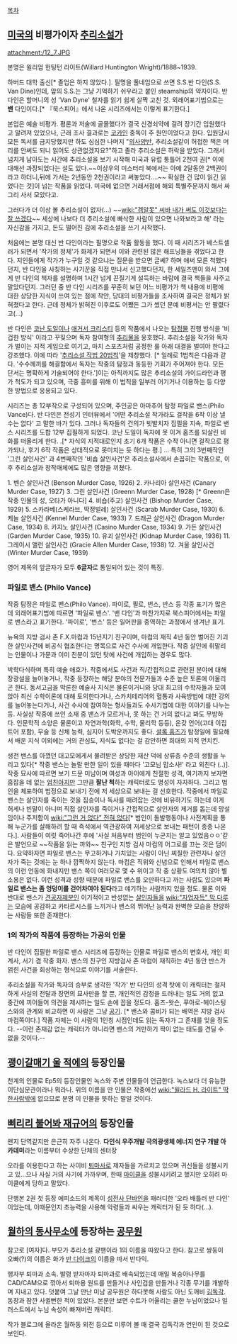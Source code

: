 [[목차]]

== [[미국]]의 비평가이자 [[추리소설]]가 ==
attachment:/12_7.JPG

본명은 윌리엄 헌팅턴 라이트(Willard Huntington Wright)/1888~1939.  

하버드 대학 출신[* 졸업은 하지 않았다.]. 필명을 풀네임으로 쓰면 S.S.반 다인(S.S. Van Dine)인데, 앞의 S.S.는 그냥 기억하기 쉬우라고 붙인 steamship의 약자이다. 반 다인은 할머니의 성 'Van Dyne' 철자를 읽기 쉽게 살짝 고친 것. 외래어표기법으로는 '''밴''' 다인이다.[* 『북스피어』에서 나온 시리즈에서는 이렇게 표기한다.]

본업은 예술 비평가. 평론과 저술에 골몰했다가 결국 신경쇠약에 걸려 장기간 입원했다고 알려져 있었으나, 근래 조사 결과로는 [[코카인]] 중독이 주 원인이었다고 한다. 
입원당시 모든 독서를 금지당했지만 하도 심심한 나머지 "[[의사양반]], 추리소설같이 허접한 책은 머리를 안써도 되니 읽어도 상관없겠지요?"하고 졸라 추리소설은 허락을 받았다. 그래서 넘치게 남아도는 시간에 추리소설을 보기 시작해 미국과 유럽 통틀어 2천여 권[* 이에 대해선 과장되었다는 설도 있다.~~이상우의 미스터리 북에서는 아예 2달동안 2백권이라고 하더니,뒤에 가서는 2년동안 2천권이라고 써놓았다....~~ 확실한 건 많이 읽긴 읽었다는 것]이 넘는 작품을 읽었다. 미국에 없으면 거래서점에 해외 특별주문까지 해서 싸그리 사서 모았다고.

그러다가 더 이상 볼 추리소설이 없자(...) ~~[[wiki:"겜알못" 씨바 내가 써도 이것보다는 잘 쓰겠다]]~~ 세상에 나보다 더 추리소설에 빠삭한 사람이 있으면 나와보라고 해' 라는 자신감을 가지고, 돈도 떨어진 김에 추리소설을 쓰기 시작했다.

처음에는 본명 대신 반 다인이라는 필명으로 작품 활동을 했다. 이 때 시리즈가 베스트셀러가 되면서 '작가의 정체'가 화제가 되면서 이와 관련된 많은 해프닝들을 겪었다고 한다. 지인들에게 작가가 누구일 것 같으냐는 질문을 받으면 글쎄? 하며 애써 모른 척했다던지, 반 다인을 사칭하는 사기꾼을 직접 만나서 신고했다던지, 한 세일즈맨이 와서 그에게 반 다인의 책자를 설명하며 1시간 넘게 끈질기게 설득하는 바람에 결국 책들을 사주고 말았다던지. 
그러던 중 반 다인 시리즈를 꾸준히 보던 어느 비평가가 책 내용에 비평에 대한 상당한 지식이 쓰여 있는 점에 착안, 당대의 비평가들을 조사하여 결국은 정체가 밝혀졌다고 한다. 근데 정체가 밝혀진 이후로도 어쨌든 그가 썼던 문예 비평서는 안 팔렸다고(...)

반 다인은 [[코난 도일]]이나 [[애거서 크리스티]] 등의 작품에서 나오는 [[탐정물]] 진행 방식을 '비겁한 방식' 이라고 꾸짖으며 독자 참여형의 [[추리물]]을 옹호했다. 추리소설을 작가와 독자가 벌이는 지적 게임으로 여기고, 마치 스포츠처럼 공정한 룰 아래 대결을 벌여야 한다고 강조했다. 이에 따라 '[[추리소설 작법 20법칙]]'을 제창했다. [* 일례로 1법칙은 다음과 같다. '수수께끼를 해결함에서 독자는 작중의 탐정과 동등한 기회가 주어져야 한다. 모든 단서는 명확하게 기술되어야 한다.']이는 아직까지도 많은 추리소설의 가이드라인과 평가 척도가 되고 있으며, 극중 흥미를 위해 이 법칙을 일부러 어기거나 이용하는 등 다양한 방법으로 응용되고 있다. 

시리즈는 총 12부작으로 구성되어 있으며, 주인공은 아마추어 탐정 파일로 밴스(Philo Vance)다. 반 다인은 전성기 인터뷰에서 '어떤 추리소설 작가라도 걸작을 6작 이상 낼 수는 없다' 고 말한 바가 있다. 그러나 독자들의 건의가 빗발치자 집필을 지속, 파일로 밴스 시리즈를 도합 12부 집필하게 되었다. 코난 도일이 독자에 못 이겨 홈즈를 되살린 비화를 떠올리게 한다. .[* 자식의 지적대로인지 초기 6개 작품은 수작 아니면 걸작으로 평가되나, 후기 6작 작품은 상대적으로 못미치는 듯 하다는 평.] ... 특히 그의 3번째작인 '그린 살인사건' 과 4번째작인 '비숍 살인사건'은 추리소설사에서 손꼽히는 작품으로, 이후 추리소설과 창작매체에도 많은 영향을 끼쳤다.

1. 벤슨 살인사건 (Benson Murder Case, 1926)
2. 카나리아 살인사건 (Canary Murder Case, 1927)
3. 그린 살인사건 (Greenn Murder Case, 1928) [* Greenn은 작중 인물의 성, 오타가 아니다]
4. 비숍(주교) 살인사건 (Bishop Murder Case, 1929)
5. 스카라베(스케라브, 딱정벌레) 살인사건 (Scarab Murder Case, 1930)
6. 케늘 살인사건 (Kennel Murder Case, 1933)
7. 드래곤 살인사건 (Dragon Murder Case, 1934)
8. 카지노 살인사건 (Casino Murder Case, 1934)
9. 가든 살인사건 (Garden Murder Case, 1935)
10. 유괴 살인사건 (Kidnap Murder Case, 1936)
11. 그레이시 앨런 살인사건 (Gracie Allen Murder Case, 1938)
12. 겨울 살인사건 (Winter Murder Case, 1939) 

영어 제목의 앞글자가 모두 '''6글자'''로 통일되어 있는 것이 특징. 

=== 파일로 밴스 (Philo Vance) ===
작중 탐정은 파일로 밴스(Philo Vance). 
파이로, 필로, 번스, 반스 등 각종 표기가 많은데 외래어표기법에 따르면 '파일로 밴스'. '밴 다인'과 마찬가지로 북스피어에서는 파일로 밴스라고 표기한다. '파이로', '번스' 등은 일어판을 중역하는 과정에서 생겨난 표기. 

뉴욕의 지방 검사 존 F.X.마컴과 15년지기 친구이며, 마컴의 재직 4년 동안 벌어진 기괴한 살인사건에 비공식 협조한다는 명목으로 사건 수사에 개입한다. 작중 살인에 휘말리는 인물이나 가문과 이미 친분이 있던 탓에 사건에 개입하는 경우도 많다. 

박학다식하며 특히 예술 애호가. 작중에서도 사건과 직/간접적으로 관련된 분야에 대해 장광설을 늘어놓거나, 작중 등장하는 해당 분야의 전문가들과 수준 높은 토론에 어울리곤 한다. 동서고금을 막론한 예술사 지식은 물론이거니와 당대 최고의 수학자들과 모여앉아 최신 수학이론에 대해 토의한다거나, 스카치테리어의 혈통과 사육방법에 대한 강의를 늘어놓는다거나, 사건 수사에 참여하는 형사들과도 수사기법에 대한 이야기를 나누는 등. 
사실상 작중에 쓰인 소재 중 밴스가 모르거나, 못 하는 건 거의 없다고 봐도 무방하다. 인문학적 소양은 물론이고 자연과학(화학, 수학, 물리학 등등), 온갖 언어(고대 이집트어 포함), 무술 등 신체 능력, 심지어 도박운까지도 좋다. [[셜록 홈즈]]가 탐정일에 필요해서 배운 지식 이외에는 거의 관심도, 지식도 없다는 걸 감안하면 희대의 지적 먼치킨. 

생전 밴스를 아꼈던 대고모에게서 물려받은 상당한 재산 덕에 상류층 수준의 생활을 누리고 있다[* 작중 밴스는 놀랄 만한 일이 있을 때마다 '고모님 맙소사!' 라고 외친다 (..)]. 작중 묘사에 따르면 보기 드문 미남이며 여성과 아이에게 친절한 성격, 여기까지 보자면 흠잡을 데 없는 [[엄친아]]지만 그만큼 '''잘난 척'''하는 캐릭터로도 명성이 자자하다. 그리고 범인을 체포하여 법정으로 보내기 전에 저 세상으로 보내는 걸 선호한다. 작중에서 파일로 밴스는 살인자를 죽이는 것을 짐승이나 독사를 때려잡는 것에 비유하기도 하는데 이게 허세나 빈말이 아니며 직접 살인자를 죽이거나 간접적으로 살인자의 제거를 돕는데 망설임이나 주저함이 [[wiki:"그런 거 없다" 전혀 없다]][* 범인이 돌발행동이나 사전계획을 통해 누군가를 살해하려 할 때 즉석에서 역관광하여 저세상으로 보내는 패턴이 종종 나온다.]. 사람들이 여럿 죽어나간 후에 '사실 처음부터 범인이 누군지는 알고 있었음ㅇㅇ'같은 발언으로 ~~작품을 읽는 까와~~ 친구인 지방 검사 마컴의 어그로를 끄는 것은 덤이다. 요약하자면 파일로 밴스는 무고하거나 가치있는 사람이 아닌 찌질한 관련자나 살인자가 죽는 것에는 눈 하나 깜짝하지 않는다. 마컴은 직위와 신념으로 인해서 파일로 밴스의 이런 언동에 화내지만 밴스 쪽이 여러모로 몇 수 위이고 작 중 상황도 여의치 않아 별 소용은 없다. 이런 성격과 성향 때문에 파일로 밴스를 오만하다고 까는 사람도 있으며 '''파일로 밴스는 좀 엉덩이를 걷어차여야 된다'''라고 얘기하는 사람까지 있을 정도. 물론 이와 반대로 밴스가 [[견공자제분]]인 이기적이고 반성없는 [[살인자]]들을 [[wiki:"자업자득" 막 다루는]] 모습에 공감하고 카타르시스를 느끼거나 밴스의 뛰어난 능력과 완벽한 모습을 찬양하는 사람들 또한 존재한다. 

=== 1의 작가의 작품에 등장하는 가공의 인물 ===
반 다인이 집필한 파일로 밴스 시리즈에 등장하는 인물로 파일로 밴스의 변호사, 개인 회계사, 서기 겸 작중 화자. 밴스의 친구인 지방검사 존 마컴이 재직하는 4년 동안 반스가 얽힌 사건을 회상하는 형식으로 이야기를 서술한다. 

추리소설을 작가와 독자의 승부로 생각한 '작가' 반 다인의 성격 탓에 이 캐릭터는 철저하게 사실의 전달과 장면의 묘사만을 할 뿐, 개인적인 감정을 드러내는 일도 거의 없고 중간에 끼어들어 의견을 제시하는 일도 손에 꼽을 정도다. 홈즈-왓슨, 푸아로-헤이스팅스와의 관계와 비교하면 이 사람은 그냥 [[공기]]. [* 밴스와 콤비가 되는 배역은 지방 검사 마컴쪽이다.] 작품 자체는 이 사람의 1인칭 시점인데도 읽는 독자가 그 존재를 잊을 정도다. --이런 존재감 없는 캐릭터가 아니라면 밴스의 거만하기 짝이 없는 태도를 견딜 수 없을 것이다.--

== [[괭이갈매기 울 적에]]의 등장인물 ==
천계의 인물로 Ep5의 등장인물인 녹스와 주변 인물들이 언급한다. 녹스보다 더 유능한 이단심문관이라나 뭐라나. 위의 이름을 딴 인물은 작중에선 [[wiki:"윌라드 H. 라이트" 딱 한사람]]밖에 없으므로 분명 이 인물을 뜻하는 말일 것이다.

== [[삐리리 불어봐 재규어]]의 등장인물 ==
왠지 단역같지만 은근히 자주 나온다. '''다인식 우주개발 극의광생체 에너지 연구 개발 아카데미'''라는 이름부터 수상한 단체의 센터장

오라를 이용한다고 하는 사이비 [[퇴마사]]로 제자들을 가르치고 있으며 귀신들을 성불시키고 있...으나 사실 거의 사기에 가까우며, 한때 [[마이클]]을 성불시키려고 했지만 오히려 마이클에게 당하고 말았다.

단행본 2권 첫 등장 에피소드의 제목이 [[성전사 단바인]]을 패러디한 '오라 배틀러 반 다인' 이었는데, 이때문인지 초능력을 사용해 악령들과 싸우는 캐릭터가 된 듯 하다(...).

== [[월하의 동사무소]]에 등장하는 [[공무원]] ==
참고로 [여자]다.
부모가 추리소설 광팬이라 1의 이름을 따왔다고 한다.
참고로 쌍둥이 오빠(?)의 이름은 화가 [[반 다이크]]의 이름을 따서 반다익.

행자부 퇴마과 소속. 발령 받자마자 퇴마과로 배속되었는데 매일 복숭아나무를 CAD/CAM으로 깎아서 퇴마용 원드를 만들거나 사인검을 만들거나 각종 무기를 개발하며 지내고 있다. 덧붙여 그날 만난 미남 공무원은 하다못해 사람도 아닌 도깨비 [[김독각]]. 동장과 잠깐 사귈뻔한 적이 있었다. 본문만 보면 수트가 어울리는 쿨한 누님이었으나 일러스트에서 누님 속성이 빠져버린 캐릭터. 

작가 블로그에 올라온 월하동 외전 등으로 미루어 볼 때 결국 김독각과 연인이 된 것으로 보인다.
